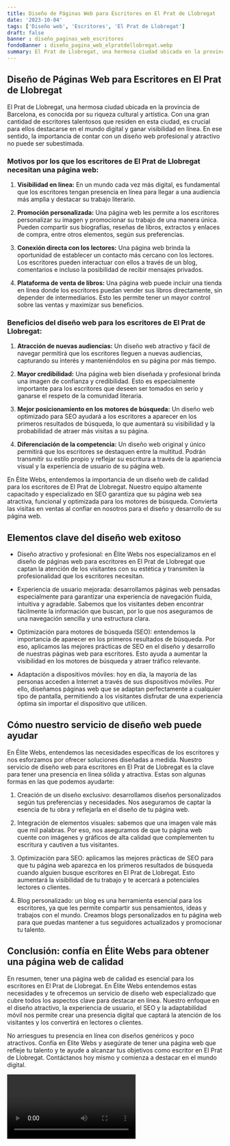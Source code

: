 ```yaml
---
title: Diseño de Páginas Web para Escritores en El Prat de Llobregat
date: '2023-10-04'
tags: ['Diseño web', 'Escritores', 'El Prat de Llobregat']
draft: false
banner : diseño_paginas_web_escritores
fondoBanner : diseño_pagina_web_elpratdellobregat.webp
summary: El Prat de Llobregat, una hermosa ciudad ubicada en la provincia de Barcelona, es conocida por su riqueza cultural y artística. Con una gran cantidad de escritores talentosos que residen en esta ciudad, es crucial para ellos destacarse en el mundo digital y ganar visibilidad en línea. En ese sentido, la importancia de contar con un diseño web profesional y atractivo no puede ser subestimada.
---
```


## Diseño de Páginas Web para Escritores en El Prat de Llobregat

El Prat de Llobregat, una hermosa ciudad ubicada en la provincia de Barcelona, es conocida por su riqueza cultural y artística. Con una gran cantidad de escritores talentosos que residen en esta ciudad, es crucial para ellos destacarse en el mundo digital y ganar visibilidad en línea. En ese sentido, la importancia de contar con un diseño web profesional y atractivo no puede ser subestimada.

### Motivos por los que los escritores de El Prat de Llobregat necesitan una página web:

1. **Visibilidad en línea:** En un mundo cada vez más digital, es fundamental que los escritores tengan presencia en línea para llegar a una audiencia más amplia y destacar su trabajo literario.

2. **Promoción personalizada:** Una página web les permite a los escritores personalizar su imagen y promocionar su trabajo de una manera única. Pueden compartir sus biografías, reseñas de libros, extractos y enlaces de compra, entre otros elementos, según sus preferencias.

3. **Conexión directa con los lectores:** Una página web brinda la oportunidad de establecer un contacto más cercano con los lectores. Los escritores pueden interactuar con ellos a través de un blog, comentarios e incluso la posibilidad de recibir mensajes privados.

4. **Plataforma de venta de libros:** Una página web puede incluir una tienda en línea donde los escritores puedan vender sus libros directamente, sin depender de intermediarios. Esto les permite tener un mayor control sobre las ventas y maximizar sus beneficios.

### Beneficios del diseño web para los escritores de El Prat de Llobregat:

1. **Atracción de nuevas audiencias:** Un diseño web atractivo y fácil de navegar permitirá que los escritores lleguen a nuevas audiencias, capturando su interés y manteniéndolos en su página por más tiempo.

2. **Mayor credibilidad:** Una página web bien diseñada y profesional brinda una imagen de confianza y credibilidad. Esto es especialmente importante para los escritores que deseen ser tomados en serio y ganarse el respeto de la comunidad literaria.

3. **Mejor posicionamiento en los motores de búsqueda:** Un diseño web optimizado para SEO ayudará a los escritores a aparecer en los primeros resultados de búsqueda, lo que aumentará su visibilidad y la probabilidad de atraer más visitas a su página.

4. **Diferenciación de la competencia:** Un diseño web original y único permitirá que los escritores se destaquen entre la multitud. Podrán transmitir su estilo propio y reflejar su escritura a través de la apariencia visual y la experiencia de usuario de su página web.

En Élite Webs, entendemos la importancia de un diseño web de calidad para los escritores de El Prat de Llobregat. Nuestro equipo altamente capacitado y especializado en SEO garantiza que su página web sea atractiva, funcional y optimizada para los motores de búsqueda. Convierta las visitas en ventas al confiar en nosotros para el diseño y desarrollo de su página web.

<GifSeo />

<Cta />

## Elementos clave del diseño web exitoso

- Diseño atractivo y profesional: en Élite Webs nos especializamos en el diseño de páginas web para escritores en El Prat de Llobregat que captan la atención de los visitantes con su estética y transmiten la profesionalidad que los escritores necesitan.

- Experiencia de usuario mejorada: desarrollamos páginas web pensadas especialmente para garantizar una experiencia de navegación fluida, intuitiva y agradable. Sabemos que los visitantes deben encontrar fácilmente la información que buscan, por lo que nos aseguramos de una navegación sencilla y una estructura clara.

- Optimización para motores de búsqueda (SEO): entendemos la importancia de aparecer en los primeros resultados de búsqueda. Por eso, aplicamos las mejores prácticas de SEO en el diseño y desarrollo de nuestras páginas web para escritores. Esto ayuda a aumentar la visibilidad en los motores de búsqueda y atraer tráfico relevante.

- Adaptación a dispositivos móviles: hoy en día, la mayoría de las personas acceden a Internet a través de sus dispositivos móviles. Por ello, diseñamos páginas web que se adaptan perfectamente a cualquier tipo de pantalla, permitiendo a los visitantes disfrutar de una experiencia óptima sin importar el dispositivo que utilicen.

## Cómo nuestro servicio de diseño web puede ayudar

En Élite Webs, entendemos las necesidades específicas de los escritores y nos esforzamos por ofrecer soluciones diseñadas a medida. Nuestro servicio de diseño web para escritores en El Prat de Llobregat es la clave para tener una presencia en línea sólida y atractiva. Estas son algunas formas en las que podemos ayudarte:

1. Creación de un diseño exclusivo: desarrollamos diseños personalizados según tus preferencias y necesidades. Nos aseguramos de captar la esencia de tu obra y reflejarla en el diseño de tu página web.

2. Integración de elementos visuales: sabemos que una imagen vale más que mil palabras. Por eso, nos aseguramos de que tu página web cuente con imágenes y gráficos de alta calidad que complementen tu escritura y cautiven a tus visitantes.

3. Optimización para SEO: aplicamos las mejores prácticas de SEO para que tu página web aparezca en los primeros resultados de búsqueda cuando alguien busque escritores en El Prat de Llobregat. Esto aumentará la visibilidad de tu trabajo y te acercará a potenciales lectores o clientes.

4. Blog personalizado: un blog es una herramienta esencial para los escritores, ya que les permite compartir sus pensamientos, ideas y trabajos con el mundo. Creamos blogs personalizados en tu página web para que puedas mantener a tus seguidores actualizados y promocionar tu talento.

## Conclusión: confía en Élite Webs para obtener una página web de calidad

En resumen, tener una página web de calidad es esencial para los escritores en El Prat de Llobregat. En Élite Webs entendemos estas necesidades y te ofrecemos un servicio de diseño web especializado que cubre todos los aspectos clave para destacar en línea. Nuestro enfoque en el diseño atractivo, la experiencia de usuario, el SEO y la adaptabilidad móvil nos permite crear una presencia digital que captará la atención de los visitantes y los convertirá en lectores o clientes.

No arriesgues tu presencia en línea con diseños genéricos y poco atractivos. Confía en Élite Webs y asegúrate de tener una página web que refleje tu talento y te ayude a alcanzar tus objetivos como escritor en El Prat de Llobregat. Contáctanos hoy mismo y comienza a destacar en el mundo digital.

<Video />

<CtaBot job='Escritores' city='El Prat de Llobregat'/>

<Gmaps query='El Prat de Llobregat+españa+maps' />